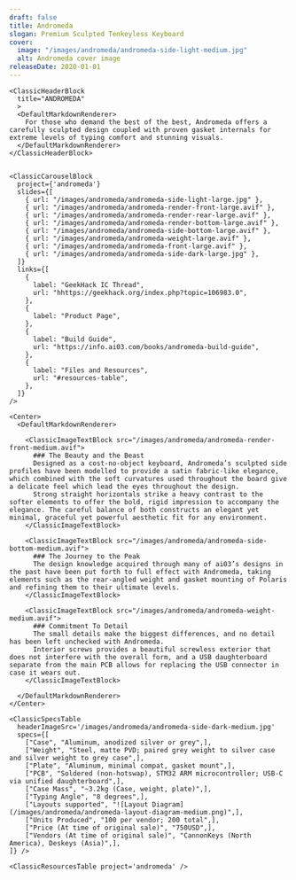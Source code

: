 ```yaml
---
draft: false
title: Andromeda
slogan: Premium Sculpted Tenkeyless Keyboard
cover:
  image: "/images/andromeda/andromeda-side-light-medium.jpg"
  alt: Andromeda cover image
releaseDate: 2020-01-01
---
```


<DefaultLayout title={frontmatter.title}>

  <ClassicBlurredHeader src={frontmatter.cover.image} />

  <div class="container mx-auto">

    <ClassicHeaderBlock 
      title="ANDROMEDA"
      >
      <DefaultMarkdownRenderer>
        For those who demand the best of the best, Andromeda offers a carefully sculpted design coupled with proven gasket internals for extreme levels of typing comfort and stunning visuals.
      </DefaultMarkdownRenderer>
    </ClassicHeaderBlock>


    <ClassicCarouselBlock 
      project={'andromeda'} 
      slides={[
        { url: "/images/andromeda/andromeda-side-light-large.jpg" },
        { url: "/images/andromeda/andromeda-render-front-large.avif" },
        { url: "/images/andromeda/andromeda-render-rear-large.avif" },
        { url: "/images/andromeda/andromeda-render-bottom-large.avif" },
        { url: "/images/andromeda/andromeda-side-bottom-large.avif" },
        { url: "/images/andromeda/andromeda-weight-large.avif" },
        { url: "/images/andromeda/andromeda-front-large.avif" },
        { url: "/images/andromeda/andromeda-side-dark-large.jpg" },
      ]} 
      links={[
        {
          label: "GeekHack IC Thread",
          url: "hhttps://geekhack.org/index.php?topic=106983.0",
        },
        {
          label: "Product Page",
        },
        {
          label: "Build Guide",
          url: "https://info.ai03.com/books/andromeda-build-guide",
        },
        {
          label: "Files and Resources",
          url: "#resources-table",
        },
      ]}
    />

    <Center>
      <DefaultMarkdownRenderer>

        <ClassicImageTextBlock src="/images/andromeda/andromeda-render-front-medium.avif">
          ### The Beauty and the Beast
          Designed as a cost-no-object keyboard, Andromeda’s sculpted side profiles have been modelled to provide a satin fabric-like elegance, which combined with the soft curvatures used throughout the board give a delicate feel which lead the eyes throughout the design.  
          Strong straight horizontals strike a heavy contrast to the softer elements to offer the bold, rigid impression to accompany the elegance. The careful balance of both constructs an elegant yet minimal, graceful yet powerful aesthetic fit for any environment.
        </ClassicImageTextBlock>

        <ClassicImageTextBlock src="/images/andromeda/andromeda-side-bottom-medium.avif">
          ### The Journey to the Peak
          The design knowledge acquired through many of ai03’s designs in the past have been put forth to full effect with Andromeda, taking elements such as the rear-angled weight and gasket mounting of Polaris and refining them to their ultimate levels.
        </ClassicImageTextBlock> 

        <ClassicImageTextBlock src="/images/andromeda/andromeda-weight-medium.avif">
          ### Commitment To Detail
          The small details make the biggest differences, and no detail has been left unchecked with Andromeda.
          Interior screws provides a beautiful screwless exterior that does not interfere with the overall form, and a USB daughterboard separate from the main PCB allows for replacing the USB connector in case it wears out.
        </ClassicImageTextBlock> 

      </DefaultMarkdownRenderer>
    </Center>

    <ClassicSpecsTable 
      headerImageSrc='/images/andromeda/andromeda-side-dark-medium.jpg' 
      specs={[
        ["Case", "Aluminum, anodized silver or grey",],
        ["Weight", "Steel, matte PVD; paired grey weight to silver case and silver weight to grey case",],
        ["Plate", "Aluminum, minimal compat, gasket mount",],
        ["PCB", "Soldered (non-hotswap), STM32 ARM microcontroller; USB-C via unified daughterboard",],
        ["Case Mass", "~3.2kg (Case, weight, plate)",],
        ["Typing Angle", "8 degrees",],
        ["Layouts supported", "![Layout Diagram](/images/andromeda/andromeda-layout-diagram-medium.png)",],
        ["Units Produced", "100 per vendor; 200 total",],
        ["Price (At time of original sale)", "750USD",],
        ["Vendors (At time of original sale)", "CannonKeys (North America), Deskeys (Asia)",],
    ]} />

    <ClassicResourcesTable project='andromeda' />

  </div>

</DefaultLayout>